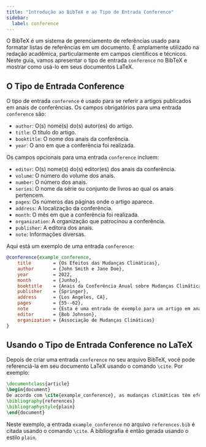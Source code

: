 ```yaml
---
title: "Introdução ao BibTeX e ao Tipo de Entrada Conference"
sidebar:
  label: conference
---
```



O BibTeX é um sistema de gerenciamento de referências usado para formatar listas de referências em um documento. É amplamente utilizado na redação acadêmica, particularmente em campos científicos e técnicos. Neste guia, vamos apresentar o tipo de entrada `conference` no BibTeX e mostrar como usá-lo em seus documentos LaTeX.

<CiteDrive/>

## O Tipo de Entrada Conference

O tipo de entrada `conference` é usado para se referir a artigos publicados em anais de conferências. Os campos obrigatórios para uma entrada `conference` são:

-   `author`: O(s) nome(s) do(s) autor(es) do artigo.
-   `title`: O título do artigo.
-   `booktitle`: O nome dos anais da conferência.
-   `year`: O ano em que a conferência foi realizada.

Os campos opcionais para uma entrada `conference` incluem:

-   `editor`: O(s) nome(s) do(s) editor(es) dos anais da conferência.
-   `volume`: O número do volume dos anais.
-   `number`: O número dos anais.
-   `series`: O nome da série ou conjunto de livros ao qual os anais pertencem.
-   `pages`: Os números das páginas onde o artigo aparece.
-   `address`: A localização da conferência.
-   `month`: O mês em que a conferência foi realizada.
-   `organization`: A organização que patrocinou a conferência.
-   `publisher`: A editora dos anais.
-   `note`: Informações diversas.

Aqui está um exemplo de uma entrada `conference`:

```bibtex
@conference{example_conference,
	title        = {Os Efeitos das Mudanças Climáticas},
	author       = {John Smith e Jane Doe},
	year         = 2022,
	month        = {Junho},
	booktitle    = {Anais da Conferência Anual sobre Mudanças Climáticas},
	publisher    = {Springer},
	address      = {Los Angeles, CA},
	pages        = {55--62},
	note         = {Esta é uma entrada de exemplo para um artigo em anais de conferência.},
	editor       = {Bob Johnson},
	organization = {Associação de Mudanças Climáticas}
}
```

## Usando o Tipo de Entrada Conference no LaTeX

Depois de criar uma entrada `conference` no seu arquivo BibTeX, você pode referenciá-la em seu documento LaTeX usando o comando `\cite`. Por exemplo:

```latex
\documentclass{article}  
\begin{document}  
De acordo com \cite{example_conference}, as mudanças climáticas têm efeitos significativos no planeta.  
\bibliography{references} 
\bibliographystyle{plain}  
\end{document}
```

Neste exemplo, a entrada `example_conference` no arquivo `references.bib` é citada usando o comando `\cite`. A bibliografia é então gerada usando o estilo `plain`.
